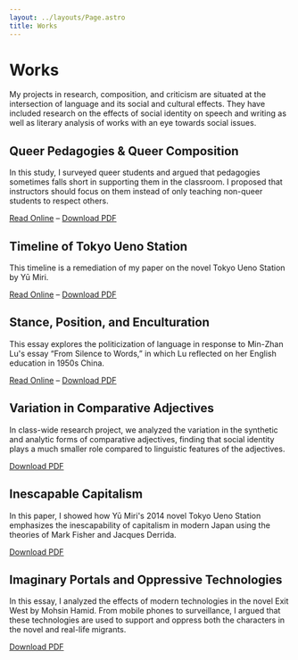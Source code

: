 ```yaml
---
layout: ../layouts/Page.astro
title: Works
---
```


# Works

My projects in research, composition, and criticism are situated at the
intersection of language and its social and cultural effects. They have
included research on the effects of social identity on speech and
writing as well as literary analysis of works with an eye towards social
issues.

## Queer Pedagogies & Queer Composition

In this study, I surveyed queer students and argued that pedagogies sometimes falls
short in supporting them in the classroom. I proposed that instructors should focus on
them instead of only teaching non-queer students to respect others.

[Read Online](/works/queer-comp) – [Download PDF](/pdfs/daigneault-queer-comp.pdf)


## Timeline of Tokyo Ueno Station

This timeline is a remediation of my paper on the novel Tokyo Ueno Station by Yū Miri.

[Read Online](/works/ueno) – [Download PDF](/pdfs/daigneault-ueno-timeline.pdf)

## Stance, Position, and Enculturation

This essay explores the politicization of language in response to Min-Zhan Lu's essay
“From Silence to Words,” in which Lu reflected on her English education in 1950s China.

[Read Online](/works/enculturation) – [Download PDF](/pdfs/daigneault-enculturation.pdf)

## Variation in Comparative Adjectives

In class-wide research project, we analyzed the variation in the synthetic and analytic
forms of comparative adjectives, finding that social identity plays a much smaller role
compared to linguistic features of the adjectives.

[Download PDF](/pdfs/daigneault-compadj.pdf)

## Inescapable Capitalism

In this paper, I showed how Yū Miri's 2014 novel Tokyo Ueno Station emphasizes the
inescapability of capitalism in modern Japan using the theories of Mark Fisher and
Jacques Derrida.

[Download PDF](/pdfs/daigneault-ueno.pdf)


## Imaginary Portals and Oppressive Technologies

In this essay, I analyzed the effects of modern technologies in the novel Exit West by Mohsin Hamid. From mobile phones to surveillance, I argued that these technologies are used to support and oppress both the characters in the novel and real-life migrants.

[Download PDF](/pdfs/daigneault-exitwest.pdf)